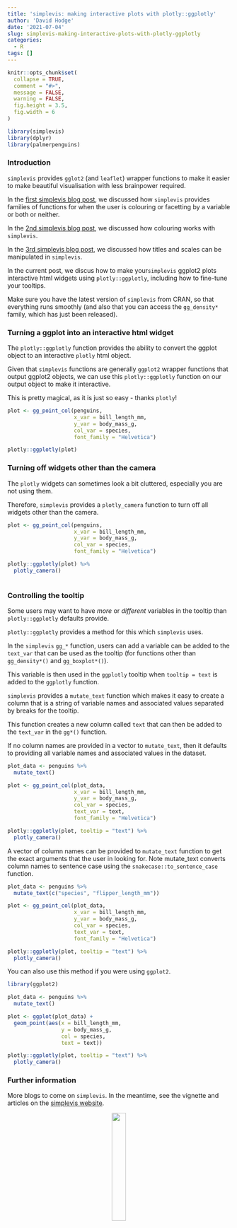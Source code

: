```yaml
---
title: 'simplevis: making interactive plots with plotly::ggplotly'
author: 'David Hodge'
date: '2021-07-04'
slug: simplevis-making-interactive-plots-with-plotly-ggplotly
categories:
  - R
tags: []
---
```


```r
knitr::opts_chunk$set(
  collapse = TRUE,
  comment = "#>",
  message = FALSE,
  warning = FALSE,
  fig.height = 3.5, 
  fig.width = 6
)
```

```r
library(simplevis)
library(dplyr)
library(palmerpenguins)
```

### Introduction

`simplevis` provides `gglot2` (and `leaflet`) wrapper functions to make it easier to make beautiful visualisation with less brainpower required.

In the [first simplevis blog post](https://www.r-bloggers.com/2021/06/simplevis-simple-ggplot2-visualisation-with-less-brainpower-and-typing/), we discussed how `simplevis` provides families of functions for when the user is colouring or facetting by a variable or both or neither. 

In the [2nd simplevis blog post](https://www.r-bloggers.com/2021/06/simplevis-simple-methods-for-adding-colour-to-visualisations/), we discussed how colouring works with `simplevis`. 

In the [3rd simplevis blog post](https://www.r-bloggers.com/2021/06/simplevis-simple-methods-to-adjust-titles-and-scales/), we discussed how titles and scales can be manipulated in `simplevis`. 

In the current post, we discus how to make your`simplevis` ggplot2 plots interactive html widgets using `plotly::ggplotly`, including how to fine-tune your tooltips. 

Make sure you have the latest version of `simplevis` from CRAN, so that everything runs smoothly (and also that you can access the `gg_density*` family, which has just been released).

### Turning a ggplot into an interactive html widget

The `plotly::ggplotly` function provides the ability to convert the ggplot object to an interactive `plotly` html object. 

Given that `simplevis` functions are generally `ggplot2` wrapper functions that output ggplot2 objects, we can use this `plotly::ggplotly` function on our output object to make it interactive.

This is pretty magical, as it is just so easy - thanks `plotly`!

```r
plot <- gg_point_col(penguins, 
                     x_var = bill_length_mm, 
                     y_var = body_mass_g, 
                     col_var = species, 
                     font_family = "Helvetica")

plotly::ggplotly(plot) 
```

### Turning off widgets other than the camera

The `plotly` widgets can sometimes look a bit cluttered, especially you are not using them.

Therefore, `simplevis` provides a `plotly_camera` function to turn off all widgets other than the camera.

```r
plot <- gg_point_col(penguins, 
                     x_var = bill_length_mm, 
                     y_var = body_mass_g, 
                     col_var = species, 
                     font_family = "Helvetica")

plotly::ggplotly(plot) %>% 
  plotly_camera()
  
```

### Controlling the tooltip

Some users may want to have _more_ or _different_ variables in the tooltip than `plotly::ggplotly` defaults provide.

`plotly::ggplotly` provides a method for this which `simplevis` uses.

In the `simplevis` `gg_*` function, users can add a variable can be added to the `text_var` that can be used as the tooltip (for functions other than `gg_density*()` and `gg_boxplot*()`). 

This variable is then used in the `ggplotly` tooltip when `tooltip = text` is added to the `ggplotly` function.

`simplevis` provides a `mutate_text` function which makes it easy to create a column that is a string of variable names and associated values separated by breaks for the tooltip.

This function creates a new column called `text` that can then be added to the `text_var` in the `gg*()` function. 

If no column names are provided in a vector to `mutate_text`, then it defaults to providing all variable names and associated values in the dataset.

```r
plot_data <- penguins %>% 
  mutate_text()

plot <- gg_point_col(plot_data, 
                     x_var = bill_length_mm, 
                     y_var = body_mass_g, 
                     col_var = species, 
                     text_var = text, 
                     font_family = "Helvetica")

plotly::ggplotly(plot, tooltip = "text") %>% 
  plotly_camera()
```

A vector of column names can be provided to `mutate_text` function to get the exact arguments that the user in looking for. Note mutate_text converts column names to sentence case using the `snakecase::to_sentence_case` function. 

```r
plot_data <- penguins %>% 
  mutate_text(c("species", "flipper_length_mm"))

plot <- gg_point_col(plot_data, 
                     x_var = bill_length_mm, 
                     y_var = body_mass_g, 
                     col_var = species, 
                     text_var = text, 
                     font_family = "Helvetica")

plotly::ggplotly(plot, tooltip = "text") %>% 
  plotly_camera()
```

You can also use this method if you were using `ggplot2`.

```r
library(ggplot2)

plot_data <- penguins %>% 
  mutate_text()

plot <- ggplot(plot_data) +
  geom_point(aes(x = bill_length_mm, 
                 y = body_mass_g, 
                 col = species, 
                 text = text))

plotly::ggplotly(plot, tooltip = "text") %>% 
  plotly_camera()
```

### Further information

More blogs to come on `simplevis`. In the meantime, see the vignette and articles on the [simplevis website](https://statisticsnz.github.io/simplevis/).

<center>

![](logo.png){width=25%}
